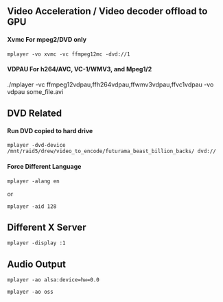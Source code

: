 ==Video Acceleration / Video decoder offload to GPU==
====Xvmc For mpeg2/DVD only====
<pre>mplayer -vo xvmc -vc ffmpeg12mc -dvd://1</pre>
====VDPAU For h264/AVC, VC-1/WMV3, and Mpeg1/2 ====
./mplayer -vc ffmpeg12vdpau,ffh264vdpau,ffwmv3vdpau,ffvc1vdpau -vo vdpau some_file.avi


==DVD Related==
====Run DVD copied to hard drive====
<pre>mplayer -dvd-device /mnt/raid5/drew/video_to_encode/futurama_beast_billion_backs/ dvd://</pre>
====Force Different Language====
<pre>mplayer -alang en</pre>
or
<pre>mplayer -aid 128</pre>


==Different X Server==
<pre>mplayer -display :1</pre>


==Audio Output==
<pre>mplayer -ao alsa:device=hw=0.0</pre>
<pre>mplayer -ao oss</pre>